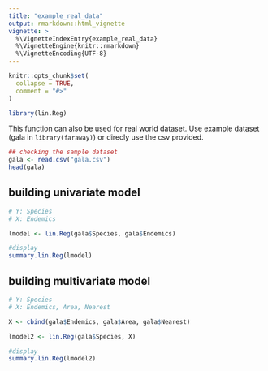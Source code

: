 ```yaml
---
title: "example_real_data"
output: rmarkdown::html_vignette
vignette: >
  %\VignetteIndexEntry{example_real_data}
  %\VignetteEngine{knitr::rmarkdown}
  %\VignetteEncoding{UTF-8}
---
```


```r
knitr::opts_chunk$set(
  collapse = TRUE,
  comment = "#>"
)
```

```r
library(lin.Reg)
```

This function can also be used for real world dataset. Use example dataset (gala in `library(faraway)`) or direcly use the csv provided.

```r
## checking the sample dataset
gala <- read.csv("gala.csv")
head(gala)
```

## building univariate model
```r
# Y: Species
# X: Endemics      

lmodel <- lin.Reg(gala$Species, gala$Endemics)

#display
summary.lin.Reg(lmodel)
```
## building multivariate model
```r
# Y: Species
# X: Endemics, Area, Nearest  

X <- cbind(gala$Endemics, gala$Area, gala$Nearest)

lmodel2 <- lin.Reg(gala$Species, X)

#display
summary.lin.Reg(lmodel2)
```
